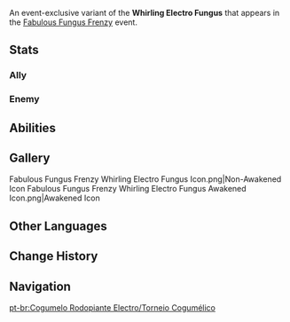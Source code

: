 {{CustomTabs
|tab1 = Overview
|tab2 = Fabulous Fungus Frenzy
|tab3 = Fungus Mechanicus
|tab4 = Lil' Fungi's Fun-Tastic Fiesta
}}
{{Enemy Infobox
|name     = Whirling Electro Fungus
|image    = Enemy Whirling Electro Fungus.png
|dmgtype  = Electro
|weakpoint = no
|type     = Event Enemies
}}
An event-exclusive variant of the '''Whirling Electro Fungus''' that appears in the [[Fabulous Fungus Frenzy]] event.

==Stats==
===Ally===
{{Enemy Stats
|hide_notes = 1

|dendro_res  = 20%
|electro_res = 20%

|hp_ratio  = 2
|hp_type   = 2
|atk_ratio = 4.32
|atk_type  = 2
}}

===Enemy===
{{Enemy Stats
|hide_notes = 1

|dendro_res  = 20%
|electro_res = 20%

|hp_ratio  = 1.6
|hp_type   = 2
|atk_ratio = 3.456
|atk_type  = 2
}}

==Abilities==
{{Enemy Attacks
|enemy       = Whirling Electro Fungus

|name_1      = Skill: Thunderous Cry
|desc_1      = Unleashes an Electro shockwave that deals '''100% ATK''' as {{Color|Electro DMG}} to nearby opponents, entering a temporary Activated state in the process. In this Activated state, its Thundering Lashes will have its DMG increased to '''203% ATK''' and attack more often.<br>''How can you spin around so fast without getting dizzy? Paimon really wants to know...''
|file_1      = Whirling Electro Fungus Thunderous Cry

|name_2      = Glaring Bolt
|desc_2      = Charges up Elemental energy and causes its next Thundering Lash to deal an additional '''10% ATK''' as {{Color|Electro DMG}}. Additionally, the first opponent hit by this Skill will have their DEF decreased by '''40%''' for '''6''' seconds.

|name_3      = Thundering Lashes
|desc_3      = Rushes at nearby opponents, swiveling around and performing another return slash after it hits and passes one target by, thus dealing 2 instances of '''62% ATK''' as {{Color|Electro DMG}}.
}}

==Gallery==
<gallery>
Fabulous Fungus Frenzy Whirling Electro Fungus Icon.png|Non-Awakened Icon
Fabulous Fungus Frenzy Whirling Electro Fungus Awakened Icon.png|Awakened Icon
</gallery>

==Other Languages==
{{Other Languages|Whirling Electro Fungus}}

==Change History==
{{Change History|3.2}}

==Navigation==
{{Enemy Navbox|Common}}

[[pt-br:Cogumelo Rodopiante Electro/Torneio Cogumélico]]